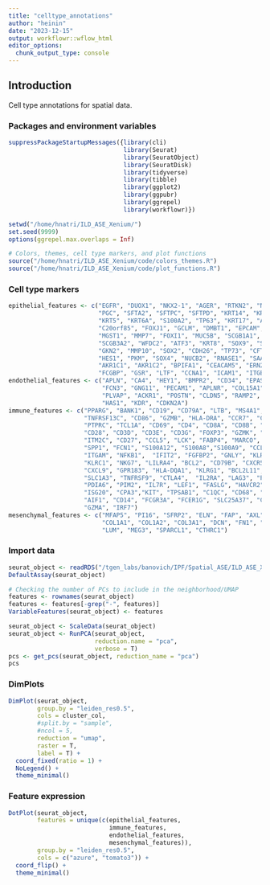 ```yaml
---
title: "celltype_annotations"
author: "heinin"
date: "2023-12-15"
output: workflowr::wflow_html
editor_options:
  chunk_output_type: console
---
```


## Introduction

Cell type annotations for spatial data.

### Packages and environment variables

```r

suppressPackageStartupMessages({library(cli)
                                library(Seurat)
                                library(SeuratObject)
                                library(SeuratDisk)
                                library(tidyverse)
                                library(tibble)
                                library(ggplot2)
                                library(ggpubr)
                                library(ggrepel)
                                library(workflowr)})

setwd("/home/hnatri/ILD_ASE_Xenium/")
set.seed(9999)
options(ggrepel.max.overlaps = Inf)

# Colors, themes, cell type markers, and plot functions
source("/home/hnatri/ILD_ASE_Xenium/code/colors_themes.R")
source("/home/hnatri/ILD_ASE_Xenium/code/plot_functions.R")

```

### Cell type markers

```r
epithelial_features <- c("EGFR", "DUOX1", "NKX2-1", "AGER", "RTKN2", "NAPSA",
                         "PGC", "SFTA2", "SFTPC", "SFTPD", "KRT14", "KRT15",
                         "KRT5", "KRT6A", "S100A2", "TP63", "KRT17", "AGR3",
                         "C20orf85", "FOXJ1", "GCLM", "DMBT1", "EPCAM", "KRT18",
                         "MGST1", "MMP7", "FOXI1", "MUC5B", "SCGB1A1",
                         "SCGB3A2", "WFDC2", "ATF3", "KRT8", "SOX9", "SPINK1",
                         "GKN2", "MMP10", "SOX2", "CDH26", "TP73", "CFTR",
                         "HES1", "PKM", "SOX4", "NUCB2", "RNASE1", "SAA2",
                         "AKR1C1", "AKR1C2", "BPIFA1", "CEACAM5", "ERN2",
                         "FCGBP", "GSR", "LTF", "CCNA1", "ICAM1", "ITGB1")
endothelial_features <- c("APLN", "CA4", "HEY1", "BMPR2", "CD34", "EPAS1",
                          "FCN3", "GNG11", "PECAM1", "APLNR", "COL15A1",
                          "PLVAP", "ACKR1", "POSTN", "CLDN5", "RAMP2", "ZEB1",
                          "HAS1", "KDR", "CDKN2A")
immune_features <- c("PPARG", "BANK1", "CD19", "CD79A", "LTB", "MS4A1",
                     "TNFRSF13C", "CD86", "GZMB", "HLA-DRA", "CCR7", "CXCR4",
                     "PTPRC", "TCL1A", "CD69", "CD4", "CD8A", "CD8B", "CD2",
                     "CD28", "CD3D", "CD3E", "CD3G", "FOXP3", "GZMK", "TRAC",
                     "ITM2C", "CD27", "CCL5", "LCK", "FABP4", "MARCO", "MCEMP1",
                     "SPP1", "FCN1", "S100A12", "S100A8","S100A9", "CCL22",
                     "ITGAM", "NFKB1",  "IFIT2", "FGFBP2", "GNLY", "KLRB1",
                     "KLRC1", "NKG7", "LILRA4", "BCL2", "CD79B", "CXCR5", 
                     "CXCL9", "GPR183", "HLA-DQA1", "KLRG1", "BCL2L11", "CD52", 
                     "SLC1A3", "TNFRSF9", "CTLA4",  "IL2RA", "LAG3", "PDCD1",
                     "PDIA6", "PIM2", "IL7R", "LEF1", "FASLG", "HAVCR2",
                     "ISG20", "CPA3","KIT", "TPSAB1", "C1QC", "CD68", "MS4A7",
                     "AIF1", "CD14", "FCGR3A", "FCER1G", "SLC25A37", "CD247",
                     "GZMA", "IRF7")
mesenchymal_features <- c("MFAP5", "PI16", "SFRP2", "ELN", "FAP", "AXL", "LGR6", 
                          "COL1A1", "COL1A2", "COL3A1", "DCN", "FN1", "HAS2", 
                          "LUM", "MEG3", "SPARCL1", "CTHRC1")
```


### Import data

```r

seurat_object <- readRDS("/tgen_labs/banovich/IPF/Spatial_ASE/ILD_ASE_Xenium_processed.rds")
DefaultAssay(seurat_object)

# Checking the number of PCs to include in the neighborhood/UMAP
features <- rownames(seurat_object)
features <- features[-grep("-", features)]
VariableFeatures(seurat_object) <- features

seurat_object <- ScaleData(seurat_object)
seurat_object <- RunPCA(seurat_object,
                        reduction.name = "pca",
                        verbose = T)
pcs <- get_pcs(seurat_object, reduction_name = "pca")
pcs

```

### DimPlots

```r

DimPlot(seurat_object,
        group.by = "leiden_res0.5",
        cols = cluster_col,
        #split.by = "sample",
        #ncol = 5,
        reduction = "umap",
        raster = T,
        label = T) +
  coord_fixed(ratio = 1) +
  NoLegend() +
  theme_minimal()

```

### Feature expression

```r

DotPlot(seurat_object,
        features = unique(c(epithelial_features,
                            immune_features,
                            endothelial_features,
                            mesenchymal_features)),
        group.by = "leiden_res0.5",
        cols = c("azure", "tomato3")) +
  coord_flip() +
  theme_minimal()

```
